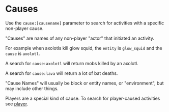 # Causes

Use the `cause:[causename]` parameter to search for activities with a specific non-player cause.

"Causes" are names of any non-player "actor" that initiated an activity.

For example when axolotls kill glow squid, the `entity` is `glow_squid` and the `cause` is `axolotl`.

A search for `cause:axolotl` will return mobs killed by an axolotl.

A search for `cause:lava` will return a lot of bat deaths.

"Cause Names" will usually be block or entity names, or "environment", but may include other things.

Players are a special kind of cause. To search for player-caused activities see [player](./player).